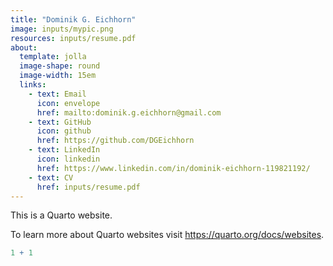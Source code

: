 ```yaml
---
title: "Dominik G. Eichhorn"
image: inputs/mypic.png
resources: inputs/resume.pdf
about:
  template: jolla
  image-shape: round
  image-width: 15em
  links: 
    - text: Email
      icon: envelope
      href: mailto:dominik.g.eichhorn@gmail.com
    - text: GitHub
      icon: github
      href: https://github.com/DGEichhorn
    - text: LinkedIn
      icon: linkedin
      href: https://www.linkedin.com/in/dominik-eichhorn-119821192/
    - text: CV
      href: inputs/resume.pdf
---
```


This is a Quarto website.

To learn more about Quarto websites visit <https://quarto.org/docs/websites>.

```r
1 + 1
```
